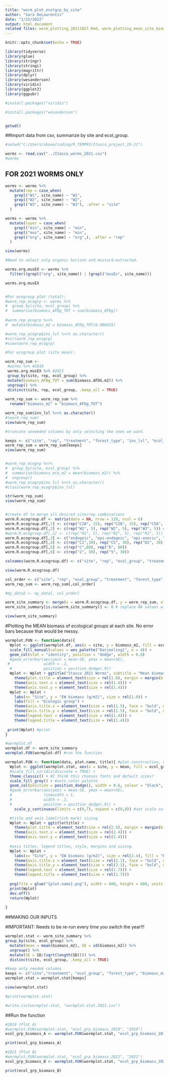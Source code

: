 ```yaml
---
title: "worm_plot_ecolgrp_by_site"
author: "Sara DeLaurentis"
date: "1/15/2022"
output: html_document
related files: worm_plotting_20211027.Rmd, worm_plotting_mean_site_biomass.Rmd
---
```


```r
knitr::opts_chunk$set(echo = TRUE)
```

```r
library(tidyverse)
library(glue)
library(stringr)
library(stringi)
library(magrittr)
library(dplyr)
library(wesanderson)
library(viridis)
library(ggplot2)
library(ggpubr)

#install.packages("viridis")

#install.packages("wesanderson")


getwd()

```

##Import data from csv, summarize by site and ecol_group.

```r
#setwd("C:/Users/sbaue/coding/R_TEMPRY/Itasca_project_19-21")

worms <- read.csv("../Itasca_worms_2021.csv")
#worms

```

## FOR 2021 WORMS ONLY ##

```r

worms <- worms %>% 
  mutate(rep = case_when(
    grepl("W1", site_name) ~ "W1",
    grepl("W2", site_name) ~ "W2",
    grepl("W3", site_name) ~ "W3"), .after = "site"
  )

worms <- worms %>% 
  mutate(layer = case_when(
    grepl("min", site_name) ~ "min",
    grepl("mus", site_name) ~ "min",
    grepl("org", site_name) ~ "org",), .after = "rep"
  )

view(worms)

#Need to select only organic horizon and mustard-extracted.

worms.org.musEX <- worms %>% 
  filter((grepl("org", site_name)) | (grepl("musEx", site_name)))

worms.org.musEX


#For ecogroup plot (total):
#worm_rep_ecogrp <- worms %>% 
#  group_by(site, ecol_group) %>% 
#  summarise(biomass_AFDg_TOT = sum(biomass_AFDg))
   
#worm_rep_ecogrp %<>% 
#  mutate(biomass_m2 = biomass_AFDg_TOT/0.080425)

#worm_rep_ecogrp$inv_lvl %<>% as.character()
#str(worm_rep_ecogrp)
#view(worm_rep_ecogrp)

```


```r
#For ecogroup plot (site mean):

worm_rep_sum <-
 #worms %>% #2019
 worms.org.musEX %>% #2021
 group_by(site, rep, ecol_group) %>% 
 mutate(biomass_AFDg_TOT = sum(biomass.AFDG.m2)) %>% 
 ungroup() %>% 
 distinct(site, rep, ecol_group, .keep_all = TRUE)
  
worm_rep_sum <- worm_rep_sum %>% 
  rename("biomass_m2" = "biomass_AFDg_TOT")

worm_rep_sum$inv_lvl %<>% as.character()
#(worm_rep_sum)
view(worm_rep_sum)  

#truncate unneeded columns by only selecting the ones we want.

keeps <- c("site", "rep", "treatment", "forest_type", "inv_lvl", "ecol_group", "biomass_m2")
worm_rep_sum = worm_rep_sum[keeps]
view(worm_rep_sum)  


#worm_rep_ecogrp %<>%
#  group_by(site, ecol_group) %>% 
#  summarise(biomass_eco_m2 = mean(biomass_m2)) %>% 
#  ungroup()
#worm_rep_ecogrp$inv_lvl %<>% as.character()
#class(worm_rep_ecogrp$inv_lvl)

str(worm_rep_sum)
view(worm_rep_sum) 


#create df to merge all desired site/rep combinations
worm.R.ecogroup.df <- matrix(data = NA, nrow = 120, ncol = 6)
worm.R.ecogroup.df[,1] <- c(rep("C2A", 15), rep("C2B", 15), rep("C5A", 15), rep("C5B", 15), rep("D2A", 15), rep("D2B", 15), rep("D5A", 15), rep("D5B", 15))
worm.R.ecogroup.df[,2] <- c(rep("W1", 5), rep("W2", 5), rep("W3", 5)) #2021
#worm.R.ecogroup.df[,2] <- c(rep("R1", 5), rep("R2", 5), rep("R3", 5)) #2019
worm.R.ecogroup.df[,3] <- c("endogeic", "epi-endogeic", "epi-anecic", "epigeic", "epi-endogeic.anecic")
worm.R.ecogroup.df[,4] <- c(rep("C2",30), rep("C5", 30), rep("D2", 30), rep("D5", 30))
worm.R.ecogroup.df[,5] <- c(rep("C",60), rep("D", 60))
worm.R.ecogroup.df[,6] <- c(rep("2", 30), rep("5", 30))

colnames(worm.R.ecogroup.df) <- c("site", "rep", "ecol_group", "treatment", "forest_type", "inv_lvl")

view(worm.R.ecogroup.df)

col_order <- c("site", "rep", "ecol_group", "treatment", "forest_type", "inv_lvl", "biomass_m2")
worm_rep_sum <- worm_rep_sum[,col_order]

#my_data2 <- my_data[, col_order]

worm_site_summary <- merge(x = worm.R.ecogroup.df, y = worm_rep_sum, all.x = TRUE) # merge expected values df with collected data.
worm_site_summary[is.na(worm_site_summary)] <- 0 # replace NA values with 0

view(worm_site_summary)

```

#Plotting the MEAN biomass of ecological groups at each site. No error bars because that would be messy.

```r


wormplot.FUN <- function(data){
  Wplot <- ggplot(wormplot.df, aes(x = site, y = biomass_m2, fill = ecol_group)) +
  scale_fill_manual(values = wes_palette("Darjeeling1", n = 4)) +
  geom_col(stat = "identity", position = "dodge", width = 0.6) 
  #geom_errorbar(aes(ymin = mean-SE, ymax = mean+SE),
 #               width = .2,
  #              position = position_dodge(.9))
  Wplot <- Wplot + ggtitle("Itasca 2021 Worms", subtitle = "Mean biomass by site and ecologic group") +
    theme(plot.title = element_text(size = rel(1.8), margin = margin(b = 10)))+
    theme(axis.text.x = element_text(size = rel(1.4))) +
    theme(axis.text.y = element_text(size = rel(1.4))) 
  Wplot <- Wplot +
    labs(x= "Site", y = "EW biomass (g/m2)", size = rel(1.8)) +
    labs(fill = "Ecologic group") +
    theme(axis.title.x = element_text(size = rel(1.5), face = "bold", margin = margin(t = 8)))+
    theme(axis.title.y = element_text(size = rel(1.5), face = "bold", margin = margin(r = 8)))+
    theme(legend.text = element_text(size = rel(1.4))) +
    theme(legend.title = element_text(size = rel(1.4)))
  
 print(Wplot) #print
}

#wormplot.df
wormplot.df <- worm_site_summary
wormplot.FUN(wormplot.df) #run the function

```



```r

wormplot.FUN <- function(data, plot.name, title){ #plot construction, variables and coordinates
  Wplot <- ggplot(wormplot.stat, aes(x = site, y = mean, fill = ecol_group)) +
  #scale_fill_viridis(discrete = TRUE) +
  theme_classic() + #I think this chooses fonts and default sizes?
  scale_fill_grey() + #sets color palette
  geom_col(position = position_dodge(), width = 0.6, colour = "black", linewidth = 1) +
  #geom_errorbar(aes(ymin = mean-SE, ymax = mean+SE),
  #              linewidth = 1,
  #              width = .2,
  #              position = position_dodge(.9)) +
    scale_y_continuous(limits = c(0,7), expand = c(0,0)) #set scale so that both plots will have the same y-axis.

  #title and axis label(tick mark) sizing  
  Wplot <- Wplot + ggtitle(title) +
    theme(plot.title = element_text(size = rel(2.5), margin = margin(b = 10)))+
    theme(axis.text.x = element_text(size = rel(2.4))) +
    theme(axis.text.y = element_text(size = rel(2.4))) 
  
  #axis titles, legend titles, style, margins and sizing.
  Wplot <- Wplot +
    labs(x= "Site", y = "EW biomass (g/m2)", size = rel(2.4), fill = "Ecologic Group") +
    theme(axis.title.x = element_text(size = rel(2.1), face = "bold", margin = margin(t = 8)))+
    theme(axis.title.y = element_text(size = rel(2.1), face = "bold", margin = margin(r = 8)))+
    theme(legend.text = element_text(size = rel(1.7))) +
    theme(legend.title = element_text(size = rel(1.7)))
  
  png(file = glue("{plot.name}.png"), width = 600, height = 600, units = 'px') #Printing graph as png, can choose size of graph here
  print(Wplot)
  dev.off()
  return(Wplot)
  
}

```

##MAKING OUR INPUTS 

#IMPORTANT: Needs to be re-run every time you switch the year!!!

```r

wormplot.stat <- worm_site_summary %>% 
group_by(site, ecol_group) %>% 
  mutate(mean = mean(biomass_m2), SD = sd(biomass_m2)) %>% 
  ungroup() %>% 
  mutate(SE = SD/(sqrt(length(SD)))) %>% 
  distinct(site, ecol_group, .keep_all = TRUE)

#keep only needed columns
keeps <- c("site","treatment", "ecol_group", "forest_type", "biomass_m2", "mean", "SD", "SE")
wormplot.stat = wormplot.stat[keeps]  

view(wormplot.stat)

#print(wormplot.stat)

#write.csv(wormplot.stat, "wormplot.stat.2021.csv")

```

##Run the function

```r

#2019 (Plot A)
#wormplot.FUN(wormplot.stat, "ecol_grp_biomass_2019", "2019")
ecol_grp_biomass_A <- wormplot.FUN(wormplot.stat, "ecol_grp_biomass_2019", "2019")

print(ecol_grp_biomass_A)

#2021 (Plot B)
#wormplot.FUN(wormplot.stat, "ecol_grp_biomass_2021", "2021")
ecol_grp_biomass_B <- wormplot.FUN(wormplot.stat, "ecol_grp_biomass_2021", "2021")

print(ecol_grp_biomass_B)

```